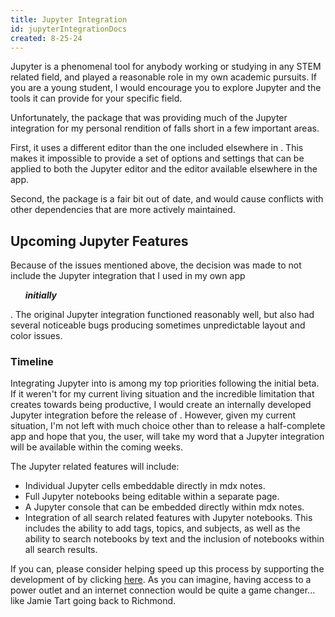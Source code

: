 ```yaml
---
title: Jupyter Integration
id: jupyterIntegrationDocs
created: 8-25-24
---
```


Jupyter is a phenomenal tool for anybody working or studying in any STEM related field, and played a reasonable role in my own academic pursuits. If you are a young student, I would encourage you to explore Jupyter and the tools it can provide for your specific field.  

Unfortunately, the package that was providing much of the Jupyter integration for my personal rendition of <LogoAsText /> falls short in a few important areas. 

First, it uses a different editor than the one included elsewhere in <LogoAsText />. This makes it impossible to provide a set of options and settings that can be applied to both the Jupyter editor and the editor available elsewhere in the app. 

Second, the package is a fair bit out of date, and would cause conflicts with other <LogoAsText /> dependencies that are more actively maintained.


## Upcoming Jupyter Features

Because of the issues mentioned above, the decision was made to not include the Jupyter integration that I used in my own app <Ul primary>***initially***</Ul>. The original Jupyter integration functioned reasonably well, but also had several noticeable bugs producing sometimes unpredictable layout and color issues.

### Timeline 

Integrating Jupyter into <LogoAsText /> is among my top priorities following the initial beta. If it weren't for my current living situation and the incredible limitation that creates towards being productive, I would create an internally developed Jupyter integration before the release of <LogoAsText />. However, given my current situation, I'm not left with much choice other than to release a half-complete app and hope that you, the user, will take my word that a Jupyter integration will be available within the coming weeks.

The Jupyter related features will include:

- Individual Jupyter cells embeddable directly in mdx notes.
- Full Jupyter notebooks being editable within a separate page.
- A Jupyter console that can be embedded directly within mdx notes.
- Integration of all search related features with Jupyter notebooks. This includes the ability to add tags, topics, and subjects, as well as the ability to search notebooks by text and the inclusion of notebooks within all <LogoAsText /> search results.

If you can, please consider helping speed up this process by supporting the development of <LogoAsText /> by clicking [here](/sponsor). As you can imagine, having access to a power outlet and an internet connection would be quite a game changer... like Jamie Tart going back to Richmond.
